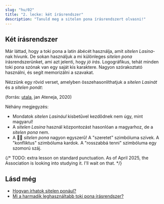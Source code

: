 ```yaml
---
slug: "hu/02"
title: "2. lecke: két írásrendszer"
description: "Tanuld meg a sitelen pona írásrendszert olvasni!"
---
```



## Két írásrendszer

Már láttad, hogy a toki pona a latin ábécét használja, amit _sitelen Lasina_-nak hívunk. De sokan használjuk a mi különleges _sitelen pona_ írásrendszerünket, ami azt jelenti, hogy _jó írás_. Logográfikus, tehát minden toki pona szónak van egy saját kis karaktere. Nagyon szórakoztató használni, és segít memorizálni a szavakat.

Nézzünk egy rövid verset, amelyben összehasonlíthatjuk a _sitelen Lasinát_ és a _sitelen ponát_:

<Tabbed id="1">
  <Row sl="sina olin e utala." m="Szereted a konfliktusokat." />
  <Row sl="taso sina sona ala:" m="De nem érted," />
  <Row sl="utala li ike e sina." m="Hogy ez rosszabbá tesz téged." />
</Tabbed>

(forrás: [utala](https://utala.pona.la/toki-musi-lili/#utala), jan Ateneja, 2020)  

Néhány megjegyzés:

- Mondatok _sitelen Lasinául_ kisbetűvel kezdődnek nem úgy, mint magyarul!
- A _sitelen Lasina_ használ központozást hasonlóan a magyarhoz, de a _sitelen pona_ nem.
- A 󱥠󱥔 _sitelen pona_ nagyon egyszerű! A "szeretet" szimbóluma szívek. A "konfliktus" szimbóluma kardok. A "rosszabbá tenni" szimbóluma egy szomorú száj.

{/* TODO: extra lesson on standard punctuation. As of April 2025, the Association is looking into studying it. I'll wait on that. */}

## Lásd még
* [Hogyan írhatok sitelen ponául?](hu/fonts/)
* [Mi a harmadik leghasználtabb toki pona írásrendszer?](hu/sitelen-sitelen/)

